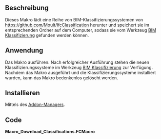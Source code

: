 <languages/>

{{Macro/de
|Name=Klassifikationen herunterladen
|Description=Lädt ein Paket mit BIM-Klassifizierungssystemen zur Verwendung in FreeCAD herunter
|Author=yorik
|Version=1.0
|Date=2024-12-13
|FCVersion=Alle
}}

<span id="Description"></span>
==Beschreibung==

Dieses Makro lädt eine Reihe von BIM-Klassifizierungssystemen von https://github.com/Moult/IfcClassification herunter und speichert sie im entsprechenden Ordner auf dem Computer, sodass sie vom Werkzeug [[BIM_Classification/de|BIM Klassifizierung]] gefunden werden können.

<span id="Usage"></span>
==Anwendung==

Das Makro ausführen. Nach erfolgreicher Ausführung stehen die neuen Klassifizierungssysteme im Werkzeug [[BIM_Classification/de|BIM Klassifizierung]] zur Verfügung. Nachdem das Makro ausgeführt und die Klassifizierungssysteme installiert wurden, kann das Makro bedenkenlos gelöscht werden.

<span id="Install"></span>
==Installieren==

Mittels des [[Std_AddonMgr/de|Addon-Managers]].

==Code==

'''Macro_Download_Classifications.FCMacro'''

{{MacroCode|code=
import os
import FreeCAD
import requests
import json

target = os.path.join(FreeCAD.getUserAppDataDir(), "BIM", "Classification")
apireq = "https://api.github.com/repos/Moult/IfcClassification/contents/xml"

r = requests.get(apireq)
if r.ok:
    j = json.loads(r.content)
    print("Installing to", target", ...")
    for f in j:
        df = requests.get(f["download_url"])
        with open(os.path.join(target, f["name"]), 'wb') as tf:
            tf.write(df.content)
            print("Downloaded", f["name"])
else:
    print("error getting repo contents")
}}